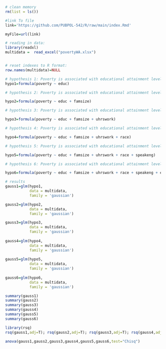 


```r
 
# clean memory
rm(list = ls())

#link To file
link='https://github.com/PUBPOL-542/R/raw/main/index.Rmd'

myFile=url(link)

# reading in data:
library(readxl)
multidata =  read_excel("povertyWA.xlsx")


# reset indexes to R format:
row.names(multidata)=NULL
```



```r
# hypothesis 1: Poverty is associated with educational attainment level
hypo1=formula(poverty ~ educ)

# hypothesis 2: Poverty is associated with educational attainment level, family size 

hypo2=formula(poverty ~ educ + famsize)

# hypothesis 3: Poverty is associated with educational attainment level, family size, Hours worked per week

hypo3=formula(poverty ~ educ + famsize + uhrswork)

# hypothesis 4: Poverty is associated with educational attainment level, family size, Hours worked per week and Race

hypo4=formula(poverty ~ educ + famsize + uhrswork + race)

# hypothesis 5: Poverty is associated with educational attainment level, family size, Hours worked per week, Race and fluency in English

hypo5=formula(poverty ~ educ + famsize + uhrswork + race + speakeng)

# hypothesis 6: Poverty is associated with educational attainment level, family size, Hours worked per week, Race, fluency in English and energy burden

hypo6=formula(poverty ~ educ + famsize + uhrswork + race + speakeng + energyburden)
```




```r
# results
gauss1=glm(hypo1,
           data = multidata,
           family = 'gaussian')

gauss2=glm(hypo2,
           data = multidata,
           family = 'gaussian')

gauss3=glm(hypo3,
           data = multidata,
           family = 'gaussian')
           
gauss4=glm(hypo4,
           data = multidata,
           family = 'gaussian')
          
gauss5=glm(hypo5,
           data = multidata,
           family = 'gaussian')
           
gauss6=glm(hypo6,
           data = multidata,
           family = 'gaussian')
```



```r
summary(gauss1)
summary(gauss2)
summary(gauss3)
summary(gauss4)
summary(gauss5)
summary(gauss6)

```
           


```r
library(rsq)
rsq(gauss1,adj=T); rsq(gauss2,adj=T); rsq(gauss3,adj=T); rsq(gauss4,adj=T); rsq(gauss5,adj=T); rsq(gauss6,adj=T)
```


           
```r
anova(gauss1,gauss2,gauss3,gauss4,gauss5,gauss6,test="Chisq")
```
           
